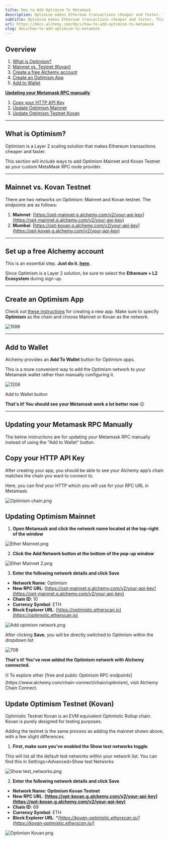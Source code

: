 ```yaml
---
title: How to Add Optimism To Metamask
description: Optimism makes Ethereum transactions cheaper and faster. This section will include ways to add Optimism Mainnet and Kovan Testnet as your custom MetaMask RPC node provider.
subtitle: Optimism makes Ethereum transactions cheaper and faster. This section will include ways to add Optimism Mainnet and Kovan Testnet as your custom MetaMask RPC node provider.
url: https://docs.alchemy.com/docs/how-to-add-optimism-to-metamask
slug: docs/how-to-add-optimism-to-metamask
---
```


## Overview

1. [What is Optimism?](https://docs.alchemy.com/alchemy/guides/connecting-metamask-to-alchemy/how-to-add-optimism-to-metamask#what-is-optimism)
2. [Mainnet vs. Testnet (Kovan)](https://docs.alchemy.com/alchemy/guides/connecting-metamask-to-alchemy/how-to-add-optimism-to-metamask#mainnet-vs.-mumbai-testnet)
3. [Create a free Alchemy account](https://alchemy.com/?a=991c4e82df)
4. [Create an Optimism App](https://docs.alchemy.com/alchemy/guides/connecting-metamask-to-alchemy/how-to-add-optimism-to-metamask#create-a-polygon-app)
5. [Add to Wallet](https://docs.alchemy.com/alchemy/guides/connecting-metamask-to-alchemy/how-to-add-optimism-to-metamask#add-to-wallet)

**[Updating your Metamask RPC manually](https://docs.alchemy.com/alchemy/guides/connecting-metamask-to-alchemy/how-to-add-optimism-to-metamask#updating-your-metamask-rpc-manually)**

1. [Copy your HTTP API Key](https://docs.alchemy.com/alchemy/guides/connecting-metamask-to-alchemy/how-to-add-optimism-to-metamask#copy-your-http-api-key)
2. [Update Optimism Mainnet](https://docs.alchemy.com/alchemy/guides/connecting-metamask-to-alchemy/how-to-add-optimism-to-metamask#updating-polygon-mainnet)
3. [Update Optimism Testnet Kovan](https://docs.alchemy.com/alchemy/guides/connecting-metamask-to-alchemy/how-to-add-optimism-to-metamask#update-polygon-testnet-mumbai)

***

## What is Optimism?

Optimism is a Layer 2 scaling solution that makes Ethereum transactions cheaper and faster.

This section will include ways to add Optimism Mainnet and Kovan Testnet as your custom MetaMask RPC node provider.

***

## Mainnet vs. Kovan Testnet

There are two networks on Optimism: Mainnet and Kovan testnet. The endpoints are as follows:

1. **Mainnet**: [https://opt-mainnet.g.alchemy.com/v2/your-api-key](https://opt-mainnet.g.alchemy.com/v2/your-api-key)
2. **Mumbai**: [https://opt-kovan.g.alchemy.com/v2/your-api-key](https://opt-kovan.g.alchemy.com/v2/your-api-key)

***

## Set up a free Alchemy account

This is an essential step. **Just do it. [here](https://alchemy.com/?a=991c4e82df).**

Since Optimism is a Layer 2 solution, be sure to select the **Ethereum + L2 Ecosystem** during sign-up.

***

## Create an Optimism App

Check out [these instructions](https://docs.alchemy.com/alchemy/introduction/getting-started#1.create-an-alchemy-key) for creating a new app. Make sure to specify **Optimism** as the chain and choose Mainnet or Kovan as the network.

![1596](7f9d185-Optimism.png "Optimism.png")

***

## Add to Wallet

Alchemy provides an **Add To Wallet** button for Optimism apps.

This is a more convenient way to add the Optimism network to your Metamask wallet rather than manually configuring it.

![1206](87bb2d0-Optimism_app.png "Optimism app.png")

Add to Wallet button

**That's it! You should see your Metamask work a lot better now** 😉

***

## Updating your Metamask RPC Manually

The below instructions are for updating your Metamask RPC manually instead of using the "Add to Wallet" button.

## Copy your HTTP API Key

After creating your app, you should be able to see your Alchemy app’s chain matches the chain you want to connect to.

Here, you can find your HTTP which you will use for your RPC URL in Metamask.

![](0c6abd8-Optimism_chain.png "Optimism chain.png")

## Updating Optimism Mainnet

1. **Open Metamask and click the network name located at the top-right of the window**

![](eec1483-Ether_Mainnet.png "Ether Mainnet.png")

2. **Click the Add Network button at the bottom of the pop-up window**

![](d025cdf-Ether_Mainnet_2.png "Ether Mainnet 2.png")

3. **Enter the following network details and click Save**

* **Network Name**: Optimism
* **New RPC URL**: [https://opt-mainnet.g.alchemy.com/v2/your-api-key](https://opt-mainnet.g.alchemy.com/v2/your-api-key)
* **Chain ID**: 10
* **Currency Symbol**: ETH
* **Block Explorer URL**: [https://optimistic.etherscan.io](https://optimistic.etherscan.io)

![](5653b16-Add_optmism_network.png "Add optmism network.png")

After clicking **Save**, you will be directly switched to Optimism within the dropdown list

![708](8250ae5-Optim.png "Optim.png")

**That's it! You've now added the Optimism network with Alchemy connected.**

<Info>
  ⛓️ To explore other [free and public Optimism RPC endpoints](https://www.alchemy.com/chain-connect/chain/optimism), visit Alchemy Chain Connect.
</Info>

## Update Optimism Testnet (Kovan)

Optimistic Testnet Kovan is an EVM equivalent Optimistic Rollup chain. Kovan is purely designed for testing purposes.

Adding the testnet is the same process as adding the mainnet shown above, with a few slight differences.

1. **First, make sure you’ve enabled the Show test networks toggle**.

This will list all the default test networks within your network list. You can find this in Settings>Advanced>Show test Networks

![](cc21d83-Show_test_networks.png "Show test_networks.png")

2. **Enter the following network details and click Save**

* **Network Name: Optimism Kovan Testnet**
* **New RPC URL**: **[https://opt-kovan.g.alchemy.com/v2/your-api-key](https://opt-kovan.g.alchemy.com/v2/your-api-key)**
* **Chain ID**: 69
* **Currency Symbol**: ETH
* **Block Explorer URL**: \**[https://kovan-optimistic.etherscan.io/](https://kovan-optimistic.etherscan.io/)*

![](b7acaec-Optimism_Kovan.png "Optimism Kovan.png")
